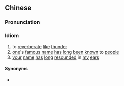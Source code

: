 ==Chinese==
{{zh-forms}}

===Pronunciation===
{{zh-pron
|m=rú léi guàn ěr
|cat=id
}}

===Idiom===
{{zh-idiom}}

# to [[reverberate]] [[like]] [[thunder]]
# [[one]]'s [[famous]] [[name]] [[has]] [[long]] [[been]] [[known]] to [[people]]
# [[your]] [[name]] [[has]] [[long]] [[resounded]] in [[my]] [[ears]]

====Synonyms====
* {{zh-l|如雷貫耳}}
